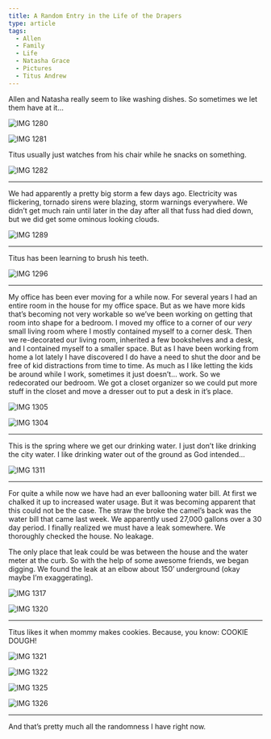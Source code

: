 ```yaml
---
title: A Random Entry in the Life of the Drapers
type: article
tags:
  - Allen
  - Family
  - Life
  - Natasha Grace
  - Pictures
  - Titus Andrew
---
```


Allen and Natasha really seem to like washing dishes. So sometimes we let them have at it…

![IMG 1280](/images/uploads/IMG_1280.JPG "IMG_1280.JPG")

![IMG 1281](/images/uploads/IMG_1281.JPG "IMG_1281.JPG")

Titus usually just watches from his chair while he snacks on something.

![IMG 1282](/images/uploads/IMG_1282.JPG "IMG_1282.JPG")

* * *

We had apparently a pretty big storm a few days ago. Electricity was flickering, tornado sirens were blazing, storm warnings everywhere. We didn’t get much rain until later in the day after all that fuss had died down, but we did get some ominous looking clouds.

![IMG 1289](/images/uploads/IMG_1289.JPG "IMG_1289.JPG")

* * *

Titus has been learning to brush his teeth.

![IMG 1296](/images/uploads/IMG_1296.JPG "IMG_1296.JPG")

* * *

My office has been ever moving for a while now. For several years I had an entire room in the house for my office space. But as we have more kids that’s becoming not very workable so we’ve been working on getting that room into shape for a bedroom. I moved my office to a corner of our _very_ small living room where I mostly contained myself to a corner desk. Then we re-decorated our living room, inherited a few bookshelves and a desk, and I contained myself to a smaller space. But as I have been working from home a lot lately I have discovered I do have a need to shut the door and be free of kid distractions from time to time. As much as I like letting the kids be around while I work, sometimes it just doesn’t… work. So we redecorated our bedroom. We got a closet organizer so we could put more stuff in the closet and move a dresser out to put a desk in it’s place.

![IMG 1305](/images/uploads/IMG_1305.JPG "IMG_1305.JPG")

![IMG 1304](/images/uploads/IMG_1304.JPG "IMG_1304.JPG")

* * *

This is the spring where we get our drinking water. I just don’t like drinking the city water. I like drinking water out of the ground as God intended…

![IMG 1311](/images/uploads/IMG_1311.jpg "IMG_1311.jpg")

* * *

For quite a while now we have had an ever ballooning water bill. At first we chalked it up to increased water usage. But it was becoming apparent that this could not be the case. The straw the broke the camel’s back was the water bill that came last week. We apparently used 27,000 gallons over a 30 day period. I finally realized we must have a leak somewhere. We thoroughly checked the house. No leakage.

The only place that leak could be was between the house and the water meter at the curb. So with the help of some awesome friends, we began digging. We found the leak at an elbow about 150’ underground (okay maybe I’m exaggerating).

![IMG 1317](/images/uploads/IMG_1317.jpg "IMG_1317.jpg")

![IMG 1320](/images/uploads/IMG_1320.jpg "IMG_1320.jpg")

* * *

Titus likes it when mommy makes cookies. Because, you know: COOKIE DOUGH!

![IMG 1321](/images/uploads/IMG_1321.jpg "IMG_1321.jpg")

![IMG 1322](/images/uploads/IMG_1322.jpg "IMG_1322.jpg")

![IMG 1325](/images/uploads/IMG_1325.jpg "IMG_1325.jpg")

![IMG 1326](/images/uploads/IMG_1326.jpg "IMG_1326.jpg")

* * *

And that’s pretty much all the randomness I have right now.
